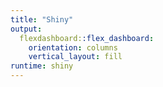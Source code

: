 ```yaml
---
title: "Shiny"
output: 
  flexdashboard::flex_dashboard:
    orientation: columns
    vertical_layout: fill
runtime: shiny
---
```

